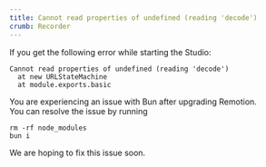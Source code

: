 ```yaml
---
title: Cannot read properties of undefined (reading 'decode')
crumb: Recorder
---
```


If you get the following error while starting the Studio:

```
Cannot read properties of undefined (reading 'decode')
  at new URLStateMachine
  at module.exports.basic
```

You are experiencing an issue with Bun after upgrading Remotion.  
You can resolve the issue by running

```
rm -rf node_modules
bun i
```

We are hoping to fix this issue soon.
